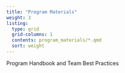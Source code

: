 ```yaml
---
title: "Program Materials"
weight: 3
listing: 
  type: grid
  grid-columns: 1
  contents: program_materials/*.qmd
  sort: weight
---
```


Program Handbook and Team Best Practices